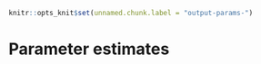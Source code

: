 ```r
knitr::opts_knit$set(unnamed.chunk.label = "output-params-")
```

# Parameter estimates {#chap-params}

